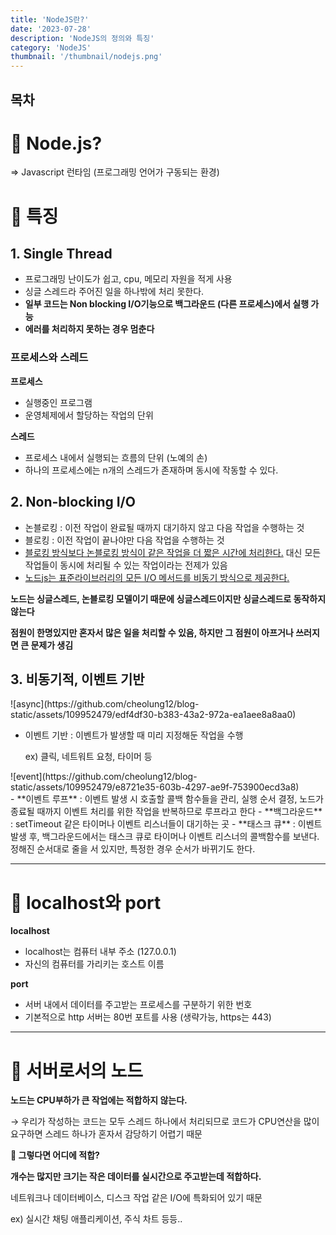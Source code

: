 ```yaml
---
title: 'NodeJS란?'
date: '2023-07-28'
description: 'NodeJS의 정의와 특징'
category: 'NodeJS'
thumbnail: '/thumbnail/nodejs.png'
---
```


## 목차

# 🍃 Node.js?
⇒ Javascript 런타임 (프로그래밍 언어가 구동되는 환경)

# 🌱 특징

## 1. Single Thread

- 프로그래밍 난이도가 쉽고, cpu, 메모리 자원을 적게 사용
- 싱글 스레드라 주어진 일을 하나밖에 처리 못한다.
- **<span className='blue-bold'>일부 코드는 Non blocking I/O기능으로 백그라운드 (다른 프로세스)에서 실행 가능</span>**
- **<span className='red-bold'>에러를 처리하지 못하는 경우 멈춘다</span>**

### 프로세스와 스레드
**프로세스**

 - 실행중인 프로그램
 - 운영체제에서 할당하는 작업의 단위

**스레드**

 - 프로세스 내에서 실행되는 흐름의 단위 (노예의 손)
 - 하나의 프로세스에는 n개의 스레드가 존재하며 동시에 작동할 수 있다.


## 2. Non-blocking I/O

- 논블로킹 : 이전 작업이 완료될 때까지 대기하지 않고 다음 작업을 수행하는 것
- 블로킹 : 이전 작업이 끝나야만 다음 작업을 수행하는 것
- <span className='green-bold'><u>블로킹 방식보다 논블로킹 방식이 같은 작업을 더 짧은 시간에 처리한다.</u></span> 대신 모든 작업들이 동시에 처리될 수 있는 작업이라는 전제가 있음
-  <span className='green-bold'><u>노드js는 표준라이브러리의 모든 I/O 메서드를 비동기 방식으로 제공한다.</u></span>

**<span className='highlight'>노드는 싱글스레드, 논블로킹 모델이기 때문에 싱글스레드이지만 싱글스레드로 동작하지 않는다</span>**

**<span className='highlight'>점원이 한명있지만 혼자서 많은 일을 처리할 수 있음, 하지만 그 점원이 아프거나 쓰러지면 큰 문제가 생김</span>**

## 3. 비동기적, 이벤트 기반

<div className='flex justify-center'>![async](https://github.com/cheolung12/blog-static/assets/109952479/edf4df30-b383-43a2-972a-ea1aee8a8aa0)</div>

- 이벤트 기반 : 이벤트가 발생할 때 미리 지정해둔 작업을 수행
    
    ex) 클릭, 네트워트 요청, 타이머 등
    

<div className='flex justify-center'>![event](https://github.com/cheolung12/blog-static/assets/109952479/e8721e35-603b-4297-ae9f-753900ecd3a8)</div>
- **이벤트 루프** : 이벤트 발생 시 호출할 콜백 함수들을 관리, 실행 순서 결정, 노드가 종료될 때까지 이벤트 처리를 위한 작업을 반복하므로 루프라고 한다
- **백그라운드** : setTimeout 같은 타이머나 이벤트 리스너들이 대기하는 곳
- **태스크 큐** : 이벤트 발생 후, 백그라운드에서는 태스크 큐로 타이머나 이벤트 리스너의 콜백함수를 보낸다. 정해진 순서대로 줄을 서 있지만, 특정한 경우 순서가 바뀌기도 한다.

---

# 🌱 localhost와 port

**<span className='highlight'>localhost</span>**

- localhost는 컴퓨터 내부 주소 (127.0.0.1)
- 자신의 컴퓨터를 가리키는 호스트 이름

**<span className='highlight'>port</span>**

- 서버 내에서 데이터를 주고받는 프로세스를 구분하기 위한 번호
- 기본적으로 http 서버는 80번 포트를 사용 (생략가능, https는 443)

---

# 🌱 서버로서의 노드

**<span className='red-bold'>노드는 CPU부하가 큰 작업에는 적합하지 않는다.</span>** 

→ 우리가 작성하는 코드는 모두 스레드 하나에서 처리되므로 코드가 CPU연산을 많이 요구하면 스레드 하나가 혼자서 감당하기 어렵기 때문

**🤔 그렇다면 어디에 적합?**

**<span className='blue-bold'>개수는 많지만 크기는 작은 데이터를 실시간으로 주고받는데 적합하다.</span>**

네트워크나 데이터베이스, 디스크 작업 같은 I/O에 특화되어 있기 때문

ex) 실시간 채팅 애플리케이션, 주식 차트 등등..
